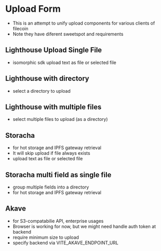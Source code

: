 
<Meta title="MDX/UploadForm" of={UploadFormStories} />

# Upload Form

- This is an attempt to unify upload components for various clients of filecoin 
- Note they have diferent sweetspot and requirements


## Lighthouse Upload Single File
- isomorphic sdk upload text as file or selected file
<Canvas of={UploadFormStories.LighthouseText} />

<Canvas  of={UploadFormStories.LighthouseFile} />


## Lighthouse with directory
- select a directory to upload
<Canvas of={UploadFormStories.LighthouseDirectory} />

## Lighthouse with multiple files
- select multiple files to upload (as a directory)
<Canvas  of={UploadFormStories.LighthouseMultipleFiles} />

## Storacha
- for hot storage and IPFS gateway retrieval
- It will skip upload if file always exists 
- upload text as file or selected file

<Canvas of={UploadFormStories.StorachaText} />

<Canvas of={UploadFormStories.StorachaFile} />


## Storacha multi field as single file
- group multiple fields into a directory 
- for hot storage and IPFS gateway retrieval

<Canvas of={UploadFormStories.StorachaMultifield} />


## Akave
- for S3-compatabilie API, enterprise usages
- Browser is working for now, but we might need handle auth token at backend
- require minimum size to upload
- specify backend via VITE_AKAVE_ENDPOINT_URL

<Canvas  of={UploadFormStories.AkaveText} />


<Canvas  of={UploadFormStories.AkaveFile} />
